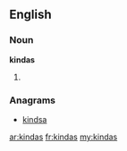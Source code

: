 ==English==

===Noun===
'''kindas'''

# {{plural of|[[kinda]]}}

===Anagrams===
* [[kindsa#English|kindsa]]

[[ar:kindas]]
[[fr:kindas]]
[[my:kindas]]